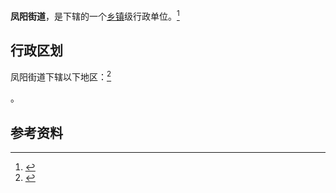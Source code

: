 {{中国乡级行政区|44/01/05/012/000}}

'''凤阳街道'''，是{{PRC admin/fullname|44/01/05/012/000|3}}下辖的一个[[乡镇|乡镇]]级行政单位。<ref>{{PRC admin/ref sgc|{{PRC admin/parent|44/01/05/012/000}}}}</ref>

== 行政区划 ==

凤阳街道下辖以下地区：<ref>{{PRC admin/ref sgc|44/01/05/012/000}}</ref>

{{PRC admin/children|44/01/05/012/000}}。

== 参考资料 ==

{{reflist}}

{{行政区划小作品}}
{{PRC admin/navcat|44/01/05/012/000}}